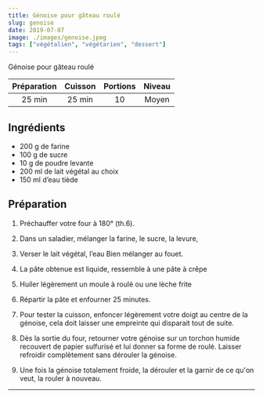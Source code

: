 ```yaml
---
title: Génoise pour gâteau roulé
slug: genoise
date: 2019-07-07
image: ./images/genoise.jpeg
tags: ["végétalien", "végétarien", "dessert"]
---
```


<StyledParagraph>Génoise pour gâteau roulé</StyledParagraph>

| Préparation | Cuisson | Portions | Niveau |
| :-: | :-: | :-: | :-: |
| 25 min | 25 min | 10 | Moyen |

## Ingrédients
- <ListItem>200 g de farine</ListItem>
- <ListItem>100 g de sucre</ListItem>
- <ListItem>10 g de poudre levante</ListItem>
- <ListItem>200 ml de lait végétal au choix</ListItem>
- <ListItem>150 ml d’eau tiède</ListItem>

## Préparation

1. Préchauffer votre four à 180° (th.6).

2. Dans un saladier, mélanger la farine, le sucre, la levure,

3. Verser le lait végétal, l’eau  Bien mélanger au fouet.

4. La pâte obtenue est liquide, ressemble à une pâte à crêpe

5. Huiler légèrement un moule  à roulé ou une lèche frite

6. Répartir la pâte et enfourner 25  minutes.

7. Pour tester la cuisson, enfoncer légèrement votre doigt au centre de la génoise, cela doit laisser une empreinte qui disparait tout de suite.

8. Dès la sortie du four, retourner votre génoise sur un torchon humide recouvert de papier sulfurisé et lui donner sa forme de roulé. Laisser refroidir complètement sans dérouler la génoise.

9. Une fois la génoise totalement froide, la dérouler et la garnir de ce qu'on veut, la rouler à nouveau.

---

